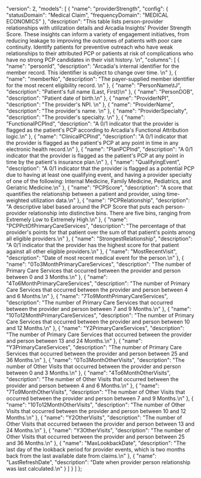   "version": 2,
  "models": [
    {
      "name": "providerStrength",
      "config": {
        "statusDomain": "Medical Claim",
        "frequencyDomain": "MEDICAL ECONOMICS"
      },
      "description": "This table lists person-provider relationships with utilization details and Arcadia Insights' Provider Strength Score. These insights can inform a variety of engagement initiatives, from reducing leakage to improving the outcomes of patients with poor care continuity. Identify patients for preventive outreach who have weak relationships to their attributed PCP or patients at risk of complications who have no strong PCP candidates in their visit history. \n",
      "columns": [
        {
          "name": "personId",
          "description": "Arcadia's internal identifier for the member record. This identifier is subject to change over time.  \n"
        },
        {
          "name": "memberNo",
          "description": "The payer-supplied member identifier for the most recent eligibility record. \n"
        },
        {
          "name": "PersonName\tJ",
          "description": "Patient's full name (Last, First)\n"
        },
        {
          "name": "PersonDOB",
          "description": "Patient date of birth.\n"
        },
        {
          "name": "ProviderNPI",
          "description": "The provider's NPI. \n"
        },
        {
          "name": "ProviderName",
          "description": "The provider's name. \n"
        },
        {
          "name": "ProviderSpecialty",
          "description": "The provider's specialty. \n"
        },
        {
          "name": "FunctionalPCPInd",
          "description": "A 0/1 indicator that the provider is flagged as the patient's PCP according to Arcadia's Functional Attribution logic.\n"
        },
        {
          "name": "ClinicalPCPInd",
          "description": "A 0/1 indicator that the provider is flagged as the patient's PCP at any point in time in any electronic health record.\n"
        },
        {
          "name": "PlanPCPInd",
          "description": "A 0/1 indicator that the provider is flagged as the patient's PCP at any point in time by the patient's insurance plan.\n"
        },
        {
          "name": "QualifyingEvent",
          "description": "A 0/1 indicator that the provider is flagged as a potential PCP due to having at least one qualifying event, and having a provider specialty of one of the following: Internal Medicine, Family Medicine, Pediatrics, and Geriatric Medicine.\n"
        },
        {
          "name": "PCPScore",
          "description": "A score that quantifies the relationship between a patient and provider, using time-weighted utilization data.\n"
        },
        {
          "name": "PCPRelationship",
          "description": "A descriptive label based around the PCP Score that puts each person-provider relationship into distinctive bins.  There are five bins, ranging from Extremely Low to Extremely High.\n"
        },
        {
          "name": "PCPPctOfPrimaryCareServices",
          "description": "The percentage of that provider's points for that patient over the sum of that patient's points among all eligible providers.\n"
        },
        {
          "name": "StrongestRelationship",
          "description": "A 0/1 indicator that the provider has the highest score for that patient against all other eligible providers.\n"
        },
        {
          "name": "MostRecentVisit",
          "description": "Date of most recent medical event for the person.\n"
        },
        {
          "name": "0To3MonthPrimaryCareServices",
          "description": "The number of Primary Care Services that occurred between the provider and person between 0 and 3 Months.\n"
        },
        {
          "name": "4To6MonthPrimaryCareServices",
          "description": "The number of Primary Care Services that occurred between the provider and person between 4 and 6 Months.\n"
        },
        {
          "name": "7To9MonthPrimaryCareServices",
          "description": "The number of Primary Care Services that occurred between the provider and person between 7 and 9 Months.\n"
        },
        {
          "name": "10To12MonthPrimaryCareServices",
          "description": "The number of Primary Care Services that occurred between the provider and person between 10 and 12 Months.\n"
        },
        {
          "name": "Y2PrimaryCareServices",
          "description": "The number of Primary Care Services that occurred between the provider and person between 13 and 24 Months.\n"
        },
        {
          "name": "Y3PrimaryCareServices",
          "description": "The number of Primary Care Services that occurred between the provider and person between 25 and 36 Months.\n"
        },
        {
          "name": "0To3MonthOtherVisits",
          "description": "The number of Other Visits that occurred between the provider and person between 0 and 3 Months.\n"
        },
        {
          "name": "4To6MonthOtherVisits",
          "description": "The number of Other Visits that occurred between the provider and person between 4 and 6 Months.\n"
        },
        {
          "name": "7To9MonthOtherVisits",
          "description": "The number of Other Visits that occurred between the provider and person between 7 and 9 Months.\n"
        },
        {
          "name": "10To12MonthOtherVisits",
          "description": "The number of Other Visits that occurred between the provider and person between 10 and 12 Months.\n"
        },
        {
          "name": "Y2OtherVisits",
          "description": "The number of Other Visits that occurred between the provider and person between 13 and 24 Months.\n"
        },
        {
          "name": "Y3OtherVisits",
          "description": "The number of Other Visits that occurred between the provider and person between 25 and 36 Months.\n"
        },
        {
          "name": "MaxLookbackDate",
          "description": "The last day of the lookback period for provider events, which is two months back from the last available date from claims.\n"
        },
        {
          "name": "LastRefreshDate",
          "description": "Date when provider person relationship was last calculated.\n"
        }
      ]
    }
  ]
};
